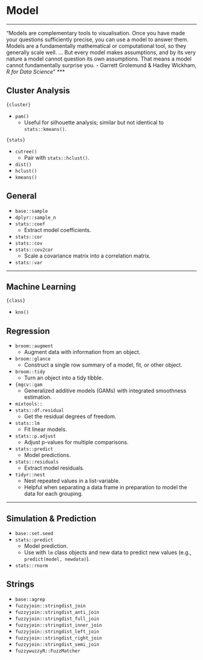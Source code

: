 # Model
***

"Models are complementary tools to visualisation. Once you have made your questions sufficiently precise, you can use a model to answer them. Models are a fundamentally mathematical or computational tool, so they generally scale well. ... But every model makes assumptions, and by its very nature a model cannot question its own assumptions. That means a model cannot fundamentally surprise you. 
- Garrett Grolemund & Hadley Wickham, *R for Data Science*"
***

## Cluster Analysis

`{cluster}`

* `pam()`
  * Useful for silhouette analysis; similar but not identical to `stats::kmeans()`.

`{stats}`

* `cutree()`
  * Pair with `stats::hclust()`.
* `dist()`
* `hclust()`
* `kmeans()`

## General

* `base::sample`
* `dplyr::sample_n`
* `stats::coef`
  * Extract model coefficients.
* `stats::cor`
* `stats::cov`
* `stats::cov2cor`
  * Scale a covariance matrix into a correlation matrix.
* `stats::var`

***
## Machine Learning

`{class}`

* `knn()`

## Regression

* `broom::augment`
  * Augment data with information from an object.
* `broom::glance`
  * Construct a single row summary of a model, fit, or other object.
* `broom::tidy`
  * Turn an object into a tidy tibble.
* `{mgcv::gam`
  * Generalized additive models (GAMs) with integrated smoothness estimation.
* `mixtools::`
* `stats::df.residual`
  * Get the residual degrees of freedom.
* `stats::lm`
  * Fit linear models.
* `stats::p.adjust`
  * Adjust p-values for multiple comparisons.
* `stats::predict`
  * Model predictions.
* `stats::residuals`
  * Extract model residuals.
* `tidyr::nest`
  * Nest repeated values in a list-variable.
  * Helpful when separating a data frame in preparation to model the data for each grouping.

***
## Simulation & Prediction

* `base::set.seed`
* `stats::predict`
  * Model prediction.
  * Use with `lm` class objects and new data to predict new values (e.g., `predict(model, newdata)`).
* `stats::rnorm`

## Strings

* `base::agrep`
* `fuzzyjoin::stringdist_join`
* `fuzzyjoin::stringdist_anti_join`
* `fuzzyjoin::stringdist_full_join`
* `fuzzyjoin::stringdist_inner_join`
* `fuzzyjoin::stringdist_left_join` 
* `fuzzyjoin::stringdist_right_join`
* `fuzzyjoin::stringdist_semi_join`
* `fuzzywuzzyR::FuzzMatcher`